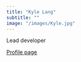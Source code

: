 ```yaml
---
title: "Kyle Lang"
subtitle: ""
image: "/images/Kyle.jpg"
---
```


Lead developer

<a href = "https://www.uu.nl/staff/KMLang" class = "button btn btn-outline-primary">Profile page</a>
